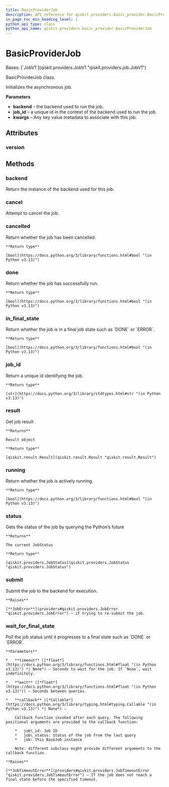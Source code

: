 ```yaml
---
title: BasicProviderJob
description: API reference for qiskit.providers.basic_provider.BasicProviderJob
in_page_toc_min_heading_level: 1
python_api_type: class
python_api_name: qiskit.providers.basic_provider.BasicProviderJob
---
```


# BasicProviderJob

<Class id="qiskit.providers.basic_provider.BasicProviderJob" isDedicatedPage={true} github="https://github.com/Qiskit/qiskit/tree/stable/1.2/qiskit/providers/basic_provider/basic_provider_job.py#L22-L65" signature="qiskit.providers.basic_provider.BasicProviderJob(backend, job_id, result)" modifiers="class">
  Bases: [`JobV1`](qiskit.providers.JobV1 "qiskit.providers.job.JobV1")

  BasicProviderJob class.

  Initializes the asynchronous job.

  **Parameters**

  *   **backend** – the backend used to run the job.
  *   **job\_id** – a unique id in the context of the backend used to run the job.
  *   **kwargs** – Any key value metadata to associate with this job.

  ## Attributes

  ### version

  <Attribute id="qiskit.providers.basic_provider.BasicProviderJob.version" attributeValue="1" />

  ## Methods

  ### backend

  <Function id="qiskit.providers.basic_provider.BasicProviderJob.backend" github="https://github.com/Qiskit/qiskit/tree/stable/1.2/qiskit/providers/basic_provider/basic_provider_job.py#L63-L65" signature="backend()">
    Return the instance of the backend used for this job.
  </Function>

  ### cancel

  <Function id="qiskit.providers.basic_provider.BasicProviderJob.cancel" github="https://github.com/Qiskit/qiskit/tree/stable/1.2/qiskit/providers/job.py#L140-L142" signature="cancel()">
    Attempt to cancel the job.
  </Function>

  ### cancelled

  <Function id="qiskit.providers.basic_provider.BasicProviderJob.cancelled" github="https://github.com/Qiskit/qiskit/tree/stable/1.2/qiskit/providers/job.py#L86-L88" signature="cancelled()">
    Return whether the job has been cancelled.

    **Return type**

    [bool](https://docs.python.org/3/library/functions.html#bool "(in Python v3.13)")
  </Function>

  ### done

  <Function id="qiskit.providers.basic_provider.BasicProviderJob.done" github="https://github.com/Qiskit/qiskit/tree/stable/1.2/qiskit/providers/job.py#L78-L80" signature="done()">
    Return whether the job has successfully run.

    **Return type**

    [bool](https://docs.python.org/3/library/functions.html#bool "(in Python v3.13)")
  </Function>

  ### in\_final\_state

  <Function id="qiskit.providers.basic_provider.BasicProviderJob.in_final_state" github="https://github.com/Qiskit/qiskit/tree/stable/1.2/qiskit/providers/job.py#L90-L92" signature="in_final_state()">
    Return whether the job is in a final job state such as `DONE` or `ERROR`.

    **Return type**

    [bool](https://docs.python.org/3/library/functions.html#bool "(in Python v3.13)")
  </Function>

  ### job\_id

  <Function id="qiskit.providers.basic_provider.BasicProviderJob.job_id" github="https://github.com/Qiskit/qiskit/tree/stable/1.2/qiskit/providers/job.py#L68-L70" signature="job_id()">
    Return a unique id identifying the job.

    **Return type**

    [str](https://docs.python.org/3/library/stdtypes.html#str "(in Python v3.13)")
  </Function>

  ### result

  <Function id="qiskit.providers.basic_provider.BasicProviderJob.result" github="https://github.com/Qiskit/qiskit/tree/stable/1.2/qiskit/providers/basic_provider/basic_provider_job.py#L39-L53" signature="result(timeout=None)">
    Get job result .

    **Returns**

    Result object

    **Return type**

    [qiskit.result.Result](qiskit.result.Result "qiskit.result.Result")
  </Function>

  ### running

  <Function id="qiskit.providers.basic_provider.BasicProviderJob.running" github="https://github.com/Qiskit/qiskit/tree/stable/1.2/qiskit/providers/job.py#L82-L84" signature="running()">
    Return whether the job is actively running.

    **Return type**

    [bool](https://docs.python.org/3/library/functions.html#bool "(in Python v3.13)")
  </Function>

  ### status

  <Function id="qiskit.providers.basic_provider.BasicProviderJob.status" github="https://github.com/Qiskit/qiskit/tree/stable/1.2/qiskit/providers/basic_provider/basic_provider_job.py#L55-L61" signature="status()">
    Gets the status of the job by querying the Python’s future

    **Returns**

    The current JobStatus

    **Return type**

    [qiskit.providers.JobStatus](qiskit.providers.JobStatus "qiskit.providers.JobStatus")
  </Function>

  ### submit

  <Function id="qiskit.providers.basic_provider.BasicProviderJob.submit" github="https://github.com/Qiskit/qiskit/tree/stable/1.2/qiskit/providers/basic_provider/basic_provider_job.py#L31-L37" signature="submit()">
    Submit the job to the backend for execution.

    **Raises**

    [**JobError**](providers#qiskit.providers.JobError "qiskit.providers.JobError") – if trying to re-submit the job.
  </Function>

  ### wait\_for\_final\_state

  <Function id="qiskit.providers.basic_provider.BasicProviderJob.wait_for_final_state" github="https://github.com/Qiskit/qiskit/tree/stable/1.2/qiskit/providers/job.py#L94-L128" signature="wait_for_final_state(timeout=None, wait=5, callback=None)">
    Poll the job status until it progresses to a final state such as `DONE` or `ERROR`.

    **Parameters**

    *   **timeout** ([*float*](https://docs.python.org/3/library/functions.html#float "(in Python v3.13)") *| None*) – Seconds to wait for the job. If `None`, wait indefinitely.

    *   **wait** ([*float*](https://docs.python.org/3/library/functions.html#float "(in Python v3.13)")) – Seconds between queries.

    *   **callback** ([*Callable*](https://docs.python.org/3/library/typing.html#typing.Callable "(in Python v3.13)") *| None*) –

        Callback function invoked after each query. The following positional arguments are provided to the callback function:

        *   job\_id: Job ID
        *   job\_status: Status of the job from the last query
        *   job: This BaseJob instance

        Note: different subclass might provide different arguments to the callback function.

    **Raises**

    [**JobTimeoutError**](providers#qiskit.providers.JobTimeoutError "qiskit.providers.JobTimeoutError") – If the job does not reach a final state before the specified timeout.
  </Function>
</Class>

